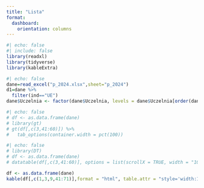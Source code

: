 ```yaml
---
title: "Lista"
format: 
  dashboard:
    orientation: columns
---
```





```r
#| echo: false
#| include: false
library(readxl)
library(tidyverse)
library(kableExtra)
```

```r
#| echo: false
dane=read_excel("p_2024.xlsx",sheet="p_2024")
d1=dane %>% 
  filter(ind=="UE")
dane$Uczelnia <- factor(dane$Uczelnia, levels = dane$Uczelnia[order(dane$Ranking_2024)])
```




```r
#| echo: false
# df <- as.data.frame(dane)
# library(gt)
# gt(df[,c(3,41:60)]) %>%
#   tab_options(container.width = pct(100))
```





```r
#| echo: false
# library(DT)
# df <- as.data.frame(dane)
# datatable(df[,c(3,41:60)], options = list(scrollX = TRUE, width = "100%"))
```



```r
df <- as.data.frame(dane)
kable(df[,c(1,3,9,41:71)],format = "html", table.attr = "style='width:100%;'")
```

